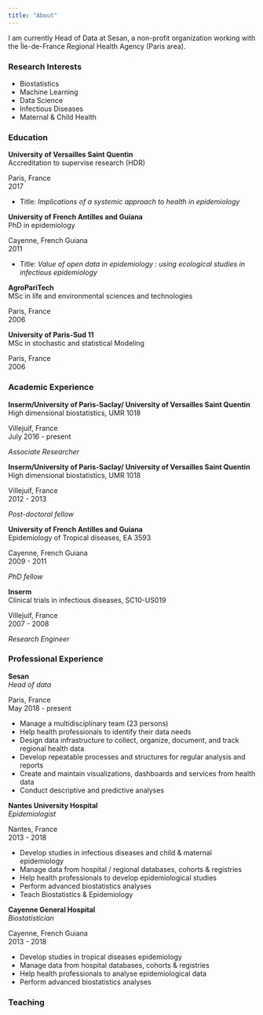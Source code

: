 ```yaml
---
title: "About"
---
```


I am currently Head of Data at Sesan, a non-profit organization working with the Île-de-France Regional Health Agency (Paris area).

### Research Interests

-   Biostatistics
-   Machine Learning
-   Data Science
-   Infectious Diseases
-   Maternal & Child Health

### Education

::: {.d-flex .justify-content-between}
<div>

**University of Versailles Saint Quentin**\
Accreditation to supervise research (HDR)

</div>

::: text-end
Paris, France\
2017
:::
:::

-   Title: *Implications of a systemic approach to health in epidemiology*

::: {.d-flex .justify-content-between}
<div>

**University of French Antilles and Guiana**\
PhD in epidemiology

</div>

::: text-end
Cayenne, French Guiana\
2011
:::
:::

-   Title: *Value of open data in epidemiology : using ecological studies in infectious epidemiology*

::: {.d-flex .justify-content-between}
<div>

**AgroPariTech**\
MSc in life and environmental sciences and technologies

</div>

::: text-end
Paris, France\
2006
:::
:::

::: {.d-flex .justify-content-between}
<div>

**University of Paris-Sud 11**\
MSc in stochastic and statistical Modeling

</div>

::: text-end
Paris, France\
2006
:::
:::

### Academic Experience

::: {.d-flex .justify-content-between}
<div>

**Inserm/University of Paris-Saclay/ University of Versailles Saint Quentin**\
High dimensional biostatistics, UMR 1018

</div>

::: text-end
Villejuif, France\
July 2016 - present
:::
:::

*Associate Researcher*

::: {.d-flex .justify-content-between}
<div>

**Inserm/University of Paris-Saclay/ University of Versailles Saint Quentin**\
High dimensional biostatistics, UMR 1018

</div>

::: text-end
Villejuif, France\
2012 - 2013
:::
:::

*Post-doctoral fellow*

::: {.d-flex .justify-content-between}
<div>

**University of French Antilles and Guiana**\
Epidemiology of Tropical diseases, EA 3593

</div>

::: text-end
Cayenne, French Guiana\
2009 - 2011
:::
:::

*PhD fellow*

::: {.d-flex .justify-content-between}
<div>

**Inserm**\
Clinical trials in infectious diseases, SC10-US019

</div>

::: text-end
Villejuif, France\
2007 - 2008
:::
:::

*Research Engineer*

### Professional Experience

::: {.d-flex .justify-content-between}
<div>

**Sesan**\
*Head of data*

</div>

::: text-end
Paris, France\
May 2018 - present
:::
:::

-   Manage a multidisciplinary team (23 persons)\
-   Help health professionals to identify their data needs\
-   Design data infrastructure to collect, organize, document, and track regional health data\
-   Develop repeatable processes and structures for regular analysis and reports\
-   Create and maintain visualizations, dashboards and services from health data\
-   Conduct descriptive and predictive analyses

::: {.d-flex .justify-content-between}
<div>

**Nantes University Hospital**\
*Epidemiologist*

</div>

::: text-end
Nantes, France\
2013 - 2018
:::
:::

-   Develop studies in infectious diseases and child & maternal epidemiology
-   Manage data from hospital / regional databases, cohorts & registries
-   Help health professionals to develop epidemiological studies
-   Perform advanced biostatistics analyses
-   Teach Biostatistics & Epidemiology

::: {.d-flex .justify-content-between}
<div>

**Cayenne General Hospital**\
*Biostatistician*

</div>

::: text-end
Cayenne, French Guiana\
2013 - 2018
:::
:::

-   Develop studies in tropical diseases epidemiology
-   Manage data from hospital databases, cohorts & registries
-   Help health professionals to analyse epidemiological data
-   Perform advanced biostatistics analyses

### Teaching